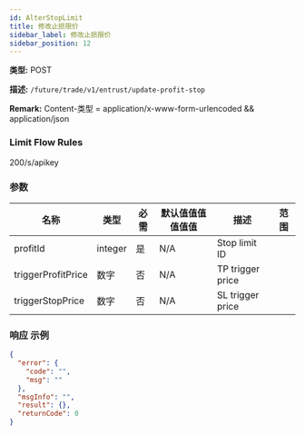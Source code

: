 ```yaml
---
id: AlterStopLimit
title: 修改止损限价
sidebar_label: 修改止损限价
sidebar_position: 12
---
```


**类型:** POST

**描述:** `/future/trade/v1/entrust/update-profit-stop`

**Remark:** Content-类型 = application/x-www-form-urlencoded && application/json

### Limit Flow Rules

200/s/apikey

### 参数

| 名称 | 类型 | 必需 | 默认值值值值值值 | 描述 | 范围 |
| --- | --- | --- | --- | --- | --- |
| profitId | integer | 是 | N/A | Stop limit ID |  |
| triggerProfitPrice | 数字 | 否 | N/A | TP trigger price |  |
| triggerStopPrice | 数字 | 否 | N/A | SL trigger price |  |

### 响应 示例

```json title="响应"
{
  "error": {
    "code": "",
    "msg": ""
  },
  "msgInfo": "",
  "result": {},
  "returnCode": 0
}
```
